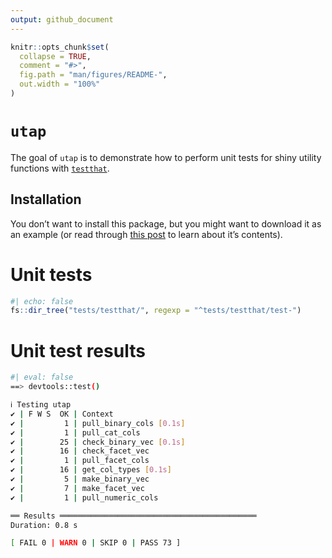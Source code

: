 ```yaml
---
output: github_document
---
```


<!-- README.md is generated from README.Rmd. Please edit that file -->

```r
knitr::opts_chunk$set(
  collapse = TRUE,
  comment = "#>",
  fig.path = "man/figures/README-",
  out.width = "100%"
)
```

# `utap`

<!-- badges: start -->
<!-- badges: end -->

The goal of `utap` is to demonstrate how to perform unit tests for shiny utility functions with [`testthat`](https://testthat.r-lib.org/).

## Installation

You don't want to install this package, but you might want to download it as an example (or read through [this post](https://mjfrigaard.github.io/posts/test-shiny-p1/) to learn about it's contents).

# Unit tests 

```r
#| echo: false
fs::dir_tree("tests/testthat/", regexp = "^tests/testthat/test-")
```

# Unit test results 

```bash
#| eval: false
==> devtools::test()

ℹ Testing utap
✔ | F W S  OK | Context
✔ |         1 | pull_binary_cols [0.1s]      
✔ |         1 | pull_cat_cols                   
✔ |        25 | check_binary_vec [0.1s]         
✔ |        16 | check_facet_vec                 
✔ |         1 | pull_facet_cols                
✔ |        16 | get_col_types [0.1s]            
✔ |         5 | make_binary_vec                  
✔ |         7 | make_facet_vec                   
✔ |         1 | pull_numeric_cols                   

══ Results ════════════════════════════════════════════
Duration: 0.8 s

[ FAIL 0 | WARN 0 | SKIP 0 | PASS 73 ]
```





